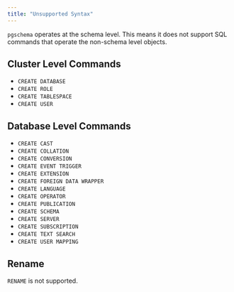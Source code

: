 ```yaml
---
title: "Unsupported Syntax"
---
```


`pgschema` operates at the schema level. This means it does not support SQL commands that operate the non-schema level objects.

## Cluster Level Commands

- `CREATE DATABASE`
- `CREATE ROLE`
- `CREATE TABLESPACE`
- `CREATE USER`

## Database Level Commands

- `CREATE CAST`
- `CREATE COLLATION`
- `CREATE CONVERSION`
- `CREATE EVENT TRIGGER`
- `CREATE EXTENSION`
- `CREATE FOREIGN DATA WRAPPER`
- `CREATE LANGUAGE`
- `CREATE OPERATOR`
- `CREATE PUBLICATION`
- `CREATE SCHEMA`
- `CREATE SERVER`
- `CREATE SUBSCRIPTION`
- `CREATE TEXT SEARCH`
- `CREATE USER MAPPING`

## Rename

`RENAME` is not supported.